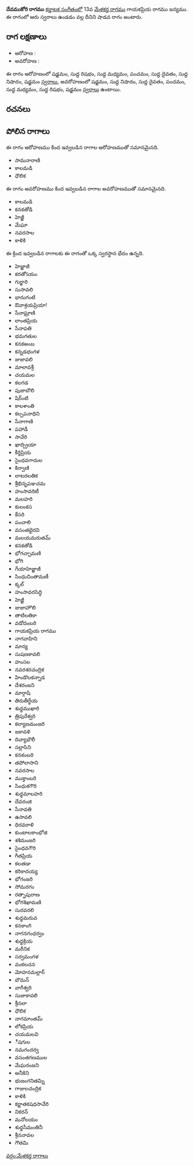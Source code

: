 {{Infobox ragam
	| name          	= దేవముకోరి
	| synonym	    	= 
	| mela          	= 
	| chakra        	= 
	| janaka        	= 
	| type          	= శాడవ
	| arohanam      	= {{svaraC|S|R1|M1|P|D1|N1|S'}} 
	| avarohanam    	= {{svaraC|S'|N1|D1|P|M1|R1|S}}
	| jeeva         	=
	| chhaya        	=
	| nyasa         	=
	| vishesha      	= 
	| equivalent  		= 
}}
{{కర్ణాటక సంగీత రాగాలు}}
'''దేవముకోరి రాగము''' [[కర్ణాటక సంగీతం]]లో 13వ [[మేళకర్త రాగము]] గాయకప్రియ రాగము జన్యము.  ఈ రాగంలో ఆరు స్వరాలు ఉండడం వల్ల దీనిని షాడవ రాగం అంటారు.


==రాగ లక్షణాలు==


* ఆరోహణ : {{svaraC|S|R1|M1|P|D1|N1|S'}} 
* అవరోహణ : {{svaraC|S'|N1|D1|P|M1|R1|S}}

ఈ రాగం ఆరోహణంలో షడ్జమం, సుద్ద రిషభం, సుద్ద మధ్యమం, పంచమం, సుద్ద దైవతం, సుద్ద నిషాదం, షడ్జమం [[స్వరాలు]], అవరోహణంలో షడ్జమం, సుద్ద నిషాదం, సుద్ద దైవతం, పంచమం, సుద్ద మధ్యమం, సుద్ద రిషభం, షడ్జమం [[స్వరాలు]] ఉంటాయి.

==రచనలు==



==పోలిన రాగాలు==
ఈ రాగం ఆరోహణము కింద ఇవ్వబడిన రాగాల ఆరోహణముతో సమానమైనది.
* సామనారాణి
* కాలమడి
* ధౌలిక

ఈ రాగం అవరోహణము కింద ఇవ్వబడిన రాగాల అవరోహణముతో సమానమైనది.
* కాలమడి
* కనకతోడి
* హెజ్జీ
* మేఘా
* నవరసాల
* కాళికి

ఈ క్రింద ఇవ్వబడిన రాగాలకు ఈ రాగంతో ఒక్క స్వరస్థాన భేదం ఉన్నది.
* హెజ్జాజీ
* కరతోऽయం
* గుర్జారి
* సుసావలి
* భానుగంటి
* ఔవాశ్రయప్రియా!
* సేనాఘ్రాణి
* లాంతప్రియ
* సేనాపతి
* భమగతుల
* కనకఅంబ
* కన్నడభంగళ
* జుజావలి
* మాలావశ్రీ
* చయమల
* కలగడ
* పుజాబౌలి
* షిర్ంటి
* కాలశాంతి
* కల్పపనాధిని
* సేనాగాణి
* పహాడీ
* సావేరి
* ఖాద్ప్రియా
* కీర్తిప్రియ
* సైంధవగాదుల
* కిర్వాణి
* లాటరలతిక
* శ్రీభినృపఞచమ
* హంసావరిటీ
* మలహరి
* కులంకస
* కేసరి
* పంచాలి
* వసంతభైరవి
* మలయమరుతమ్
* కనకతోడి
* భోగచ్ఛామణి
* భోగి
* గేయాహెజ్జాజీ
* సింధుచింతామణీ
* క్కల్
* హంసావరసిద్ధి
* హెజ్జీ
* జుజాహౌలి
* తాటిలతికా
* వడోదంబరి
* గాయకప్రియ రాగము
* నాగవాహిని
* మాన్య
* సుషణకావలి
* హంసల
* నవరశరచంద్రిక
* హిండొలకన్నాడ
* దేశరంజని
* మార్గాషి
* తిరుతీర్థేయ
* శుధ్ధముఖారి
* త్రిపురేశ్వరి
* కల్యాణమంజరి
* జకావళి
* దివ్యాభౌలీ
* సల్లాసిని
* కనకంబరి
* తపోలాసాని
* నవరసాల
* ముక్తాంబరి
* సింధుకగౌరి
* శుధ్ధమాలహరి
* దేవరంజి
* సేనావతి
* ఉసావలి
* ధిరవరాళి
* కుంటాలకాంభోజి
* శశిమంజరి
* సైంధవగౌరి
* గీతప్రియ
* కలతడా
* కరికాదయ్య
* భోగంజరి
* సోమరగం
* రత్నాపురాణ
* భోగశిఖామణి
* సురవరలి
* శుధ్ధమరువ
* కనకాంగి
* నాగనగంధర్వం
* శుధ్ధక్రియ
* మరీనిక
* సర్వమంగళ
* వంకలచన
* మోహనమల్లార్
* బౌమన్
* వాగీశ్వరి
* సుజాకావలి
* శ్రీనలా
* ధౌలిక
* నాగమాంతమ్
* లోకప్రియ
* చయమలవి
* ీషగుల
* నమగందర్వ
* వసంతగణముల
* మేఘరంజని
* అనీకిని
* భుజంగనితమ్ని
* గాజులచంద్రిక
* కాళికి
* కర్ణాతకషధసావేరి
* నికరన్
* మనోలయం
* శుధ్ధసీమంతినీ
* శ్రీననావల
* గౌతమి



[[వర్గం:మేళకర్త రాగాలు]]